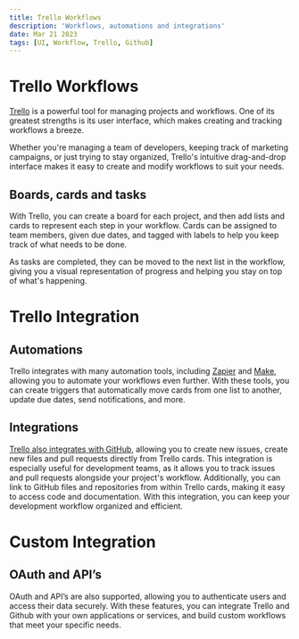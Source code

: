 ```yaml
---
title: Trello Workflows
description: 'Workflows, automations and integrations'
date: Mar 21 2023
tags: [UI, Workflow, Trello, Github]
---
```


# Trello Workflows

[Trello](http://www.trello.com) is a powerful tool for managing projects and workflows. One of its greatest strengths is its user interface, which makes creating and tracking workflows a breeze.

Whether you're managing a team of developers, keeping track of marketing campaigns, or just trying to stay organized, Trello's intuitive drag-and-drop interface makes it easy to create and modify workflows to suit your needs.

## Boards, cards and tasks

With Trello, you can create a board for each project, and then add lists and cards to represent each step in your workflow. Cards can be assigned to team members, given due dates, and tagged with labels to help you keep track of what needs to be done.

As tasks are completed, they can be moved to the next list in the workflow, giving you a visual representation of progress and helping you stay on top of what's happening.

# Trello Integration

## Automations

Trello integrates with many automation tools, including [Zapier](http://www.zapier.com) and [Make](http://www.make.com), allowing you to automate your workflows even further. With these tools, you can create triggers that automatically move cards from one list to another, update due dates, send notifications, and more.

## Integrations

[Trello also integrates with GitHub](https://zapier.com/apps/github/integrations/trello), allowing you to create new issues, create new files and pull requests directly from Trello cards. This integration is especially useful for development teams, as it allows you to track issues and pull requests alongside your project's workflow. Additionally, you can link to GitHub files and repositories from within Trello cards, making it easy to access code and documentation. With this integration, you can keep your development workflow organized and efficient.

# Custom Integration

## OAuth and API’s

OAuth and API’s are also supported, allowing you to authenticate users and access their data securely. With these features, you can integrate Trello and Github with your own applications or services, and build custom workflows that meet your specific needs.
